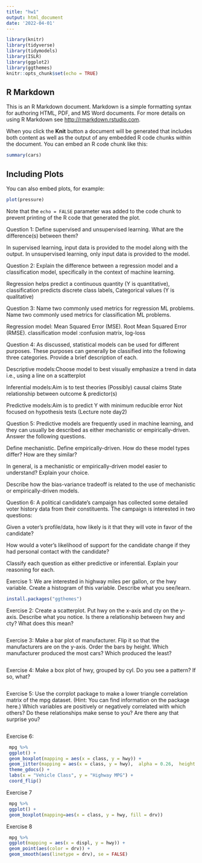 ```yaml
---
title: "hw1"
output: html_document
date: '2022-04-01'
---
```


```r
library(knitr)
library(tidyverse)
library(tidymodels)
library(ISLR)
library(ggplot2)
library(ggthemes)
knitr::opts_chunk$set(echo = TRUE)
```

## R Markdown

This is an R Markdown document. Markdown is a simple formatting syntax for authoring HTML, PDF, and MS Word documents. For more details on using R Markdown see <http://rmarkdown.rstudio.com>.

When you click the **Knit** button a document will be generated that includes both content as well as the output of any embedded R code chunks within the document. You can embed an R code chunk like this:

```r
summary(cars)
```

## Including Plots

You can also embed plots, for example:

```r
plot(pressure)
```

Note that the `echo = FALSE` parameter was added to the code chunk to prevent printing of the R code that generated the plot.

Question 1:
Define supervised and unsupervised learning. What are the difference(s) between them?

In supervised learning, input data is provided to the model along with the output. 
In unsupervised learning, only input data is provided to the model.

Question 2:
Explain the difference between a regression model and a classification model, specifically in the context of machine learning.

Regression helps predict a continuous quantity (Y is quantitative), 
classification predicts discrete class labels, Categorical values (Y is qualitative)


Question 3:
Name two commonly used metrics for regression ML problems. Name two commonly used metrics for classification ML problems.

Regression model: Mean Squared Error (MSE). Root Mean Squared Error (RMSE).
classification model :confusion matrix, log-loss


Question 4:
As discussed, statistical models can be used for different purposes. These purposes can generally be classified into the following three categories. Provide a brief description of each.    

Descriptive models:Choose model to best visually emphasize a trend in data i.e., using a line on a scatterplot

Inferential models:Aim is to test theories (Possibly) causal claims State relationship between outcome & predictor(s)

Predictive models:Aim is to predict Y with minimum reducible error Not focused on hypothesis tests 
(Lecture note day2)

Question 5:
Predictive models are frequently used in machine learning, and they can usually be described as either mechanistic or empirically-driven. Answer the following questions.

Define mechanistic. Define empirically-driven. How do these model types differ? How are they similar?

In general, is a mechanistic or empirically-driven model easier to understand? Explain your choice.

Describe how the bias-variance tradeoff is related to the use of mechanistic or empirically-driven models.



Question 6:
A political candidate’s campaign has collected some detailed voter history data from their constituents. The campaign is interested in two questions:

Given a voter’s profile/data, how likely is it that they will vote in favor of the candidate?

How would a voter’s likelihood of support for the candidate change if they had personal contact with the candidate?

Classify each question as either predictive or inferential. Explain your reasoning for each.



Exercise 1:
We are interested in highway miles per gallon, or the hwy variable. Create a histogram of this variable. Describe what you see/learn.

```r
install.packages("ggthemes")
```

Exercise 2:
Create a scatterplot. Put hwy on the x-axis and cty on the y-axis. Describe what you notice. Is there a relationship between hwy and cty? What does this mean?

```r

```

Exercise 3:
Make a bar plot of manufacturer. Flip it so that the manufacturers are on the y-axis. Order the bars by height. Which manufacturer produced the most cars? Which produced the least?


```r

```

Exercise 4:
Make a box plot of hwy, grouped by cyl. Do you see a pattern? If so, what?

```r

```

Exercise 5:
Use the corrplot package to make a lower triangle correlation matrix of the mpg dataset. (Hint: You can find information on the package here.)
Which variables are positively or negatively correlated with which others? Do these relationships make sense to you? Are there any that surprise you?

```r

```


Exercise 6:

```r
 mpg %>% 
 ggplot() + 
 geom_boxplot(mapping = aes(x = class, y = hwy)) + 
 geom_jitter(mapping = aes(x = class, y = hwy),  alpha = 0.26,  height = 0) + 
 theme_gdocs() + 
 labs(x = "Vehicle Class", y = "Highway MPG") + 
 coord_flip() 
``` 
 Exercise 7
 
```r
 mpg %>% 
 ggplot() +  
 geom_boxplot(mapping=aes(x = class, y = hwy, fill = drv)) 
``` 
 
 Exercise 8
```r
 mpg %>% 
 ggplot(mapping = aes(x = displ, y = hwy)) +  
 geom_point(aes(color = drv)) + 
 geom_smooth(aes(linetype = drv), se = FALSE) 
``` 
 


